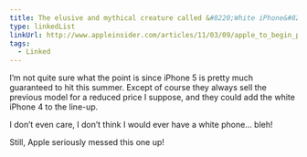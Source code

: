 ```yaml
---
title: The elusive and mythical creature called &#8220;White iPhone&#8221;
type: linkedList
linkUrl: http://www.appleinsider.com/articles/11/03/09/apple_to_begin_production_of_white_iphone_4_this_month_ship_by_april_says_analyst.html
tags:
  - Linked
---
```


I’m not quite sure what the point is since iPhone 5 is pretty much guaranteed to hit this summer. Except of course they always sell the previous model for a reduced price I suppose, and they could add the white iPhone 4 to the line-up.

I don’t even care, I don’t think I would ever have a white phone… bleh!

Still, Apple seriously messed this one up!
